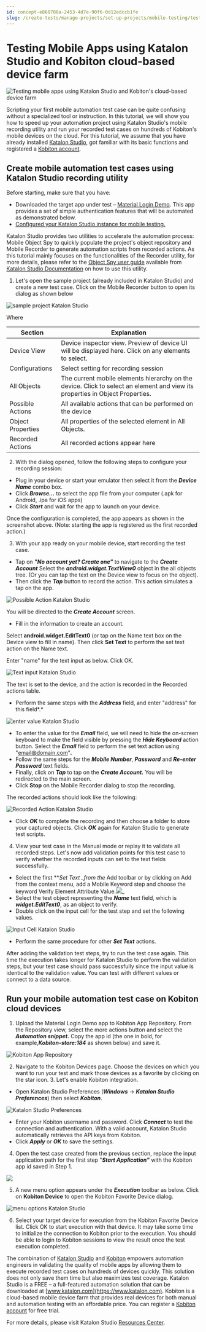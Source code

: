 ```yaml
---
id: concept-e868788a-2453-4d7e-90f6-0d12edccb1fe
slug: /create-tests/manage-projects/set-up-projects/mobile-testing/testing-mobile-apps-using-katalon-studio-and-kobiton-cloud-based-device-farm
---
```


# Testing Mobile Apps using Katalon Studio and Kobiton cloud-based device farm

<img src="https://github.com/katalon-studio/docs-images/raw/master/katalon-studio/tutorials/testing_mobile_apps_using_katalon_studio_kobiton/QS_high-08-1024x509.png" alt="Testing mobile apps using Katalon Studio and Kobiton's cloud-based device farm" />

Scripting your first mobile automation test case can be quite confusing without a specialized tool or instruction. In this tutorial, we will show you how to speed up your automation project using Katalon Studio's mobile recording utility and run your recorded test cases on hundreds of Kobiton's mobile devices on the cloud. For this tutorial, we assume that you have already installed [Katalon Studio](https://www.katalon.com/), got familiar with its basic functions and registered a [Kobiton account](https://kobiton.com/).

## Create mobile automation test cases using Katalon Studio recording utility

Before starting, make sure that you have:

-   Downloaded the target app under test – [Material Login Demo](https://github.com/katalon-studio/Material-Login-App-Test/blob/master/App%20Files/MaterialLoginExample.apk). This app provides a set of simple authentication features that will be automated as demonstrated below.
-   [Configured your Katalon Studio instance for mobile testing.](https://docs.katalon.com/display/KD/Kobiton+Integration)

Katalon Studio provides two utilities to accelerate the automation process: Mobile Object Spy to quickly populate the project's object repository and Mobile Recorder to generate automation scripts from recorded actions. As this tutorial mainly focuses on the functionalities of the Recorder utility, for more details, please refer to the [Object Spy user guide](https://docs.katalon.com/display/KD/Spy+Object/) available from [Katalon Studio Documentation](https://docs.katalon.com/display/KD/Spy+Object/) on how to use this utility.

1. Let's open the sample project \(already included in Katalon Studio\) and create a new test case. Click on the Mobile Recorder button to open its dialog as shown below

<img src="https://github.com/katalon-studio/docs-images/raw/master/katalon-studio/tutorials/testing_mobile_apps_using_katalon_studio_kobiton/1.png" alt="sample project Katalon Studio" />

Where

<table><tr><th>Section</th><th>Explanation</th></tr><tbody><tr><td>Device View</td><td>Device inspector view. Preview of device UI will be displayed here. Click on any elements to select.</td></tr><tr><td>Configurations</td><td>Select setting for recording session</td></tr><tr><td>All Objects</td><td>The current mobile elements hierarchy on the device. Click to select an element and view its properties in Object Properties.</td></tr><tr><td>Possible Actions</td><td>All available actions that can be performed on the device</td></tr><tr><td>Object Properties</td><td>All properties of the selected element in All Objects.</td></tr><tr><td>Recorded Actions</td><td>All recorded actions appear here</td></tr></tbody></table>

2. With the dialog opened, follow the following steps to configure your recording session:

-   Plug in your device or start your emulator then select it from the ***Device Name*** combo box.
-   Click ***Browse…*** to select the app file from your computer \(.apk for Android, .ipa for iOS apps\)
-   Click ***Start*** and wait for the app to launch on your device.

Once the configuration is completed, the app appears as shown in the screenshot above. \(Note: starting the app is registered as the first recorded action.\)

3. With your app ready on your mobile device, start recording the test case.

-   Tap on ***"No account yet? Create one"*** to navigate to the ***Create Account*** Select the ***android.widget.TextView0*** object in the all objects tree. \(Or you can tap the text on the Device view to focus on the object\).
-   Then click the ***Tap*** button to record the action. This action simulates a tap on the app.

<img src="https://github.com/katalon-studio/docs-images/raw/master/katalon-studio/tutorials/testing_mobile_apps_using_katalon_studio_kobiton/2.png" alt="Possible Action Katalon Studio" />

You will be directed to the ***Create Account*** screen.

-   Fill in the information to create an account.

Select **android.widget.EditText0** \(or tap on the Name text box on the Device view to fill in name\). Then click **Set Text** to perform the set text action on the Name text.

Enter "name" for the text input as below. Click OK.

<img src="https://github.com/katalon-studio/docs-images/raw/master/katalon-studio/tutorials/testing_mobile_apps_using_katalon_studio_kobiton/3.png" alt="Text input Katalon Studio" />

The text is set to the device, and the action is recorded in the Recorded actions table.

-   Perform the same steps with the ***Address*** field, and enter "address" for this field*.*

<img src="https://github.com/katalon-studio/docs-images/raw/master/katalon-studio/tutorials/testing_mobile_apps_using_katalon_studio_kobiton/4.1-300x258.png" alt="enter value Katalon Studio" />

-   To enter the value for the ***Email*** field, we will need to hide the on-screen keyboard to make the field visible by pressing the ***Hide Keyboard*** action button. Select the ***Email*** field to perform the set text action using "email@domain.com"***.***
-   Follow the same steps for the ***Mobile Number***, ***Password*** and ***Re-enter Password*** text fields.
-   Finally, click on ***Tap*** to tap on the ***Create Account.*** You will be redirected to the main screen.
-   Click **Stop** on the Mobile Recorder dialog to stop the recording.

The recorded actions should look like the following:

<img src="https://github.com/katalon-studio/docs-images/raw/master/katalon-studio/tutorials/testing_mobile_apps_using_katalon_studio_kobiton/5.png" alt="Recorded Action Katalon Studio" />

-   Click ***OK*** to complete the recording and then choose a folder to store your captured objects. Click ***OK*** again for Katalon Studio to generate test scripts.

4. View your test case in the Manual mode or replay it to validate all recorded steps. Let's now add validation points for this test case to verify whether the recorded inputs can set to the text fields successfully.

-   Select the first ***Set Text \_*from the** Add toolbar or by clicking on Add from the context menu, add a Mobile Keyword step and choose the keyword Verify Element Attribute Value.<img src="https://github.com/katalon-studio/docs-images/raw/master/katalon-studio/tutorials/testing_mobile_apps_using_katalon_studio_kobiton/new-test-case.png" />\_
-   Select the test object representing the ***Name*** text field, which is ***widget.EditText0***, as an object to verify.
-   Double click on the input cell for the test step and set the following values.

<img src="https://github.com/katalon-studio/docs-images/raw/master/katalon-studio/tutorials/testing_mobile_apps_using_katalon_studio_kobiton/6.png" alt="Input Cell Katalon Studio" />

-   Perform the same procedure for other ***Set Text*** actions.

After adding the validation test steps, try to run the test case again. This time the execution takes longer for Katalon Studio to perform the validation steps, but your test case should pass successfully since the input value is identical to the validation value. You can test with different values or connect to a data source.

## Run your mobile automation test case on Kobiton cloud devices

1. Upload the Material Login Demo app to Kobiton App Repository. From the Repository view, select the more actions button and select the ***Automation snippet.*** Copy the app id \(the one in bold, for example,***Kobiton-store:184*** as shown below\) and save it.

<img src="https://github.com/katalon-studio/docs-images/raw/master/katalon-studio/tutorials/testing_mobile_apps_using_katalon_studio_kobiton/7-300x196.png" alt="Kobiton App Repository" />

2. Navigate to the Kobiton Devices page. Choose the devices on which you want to run your test and mark those devices as a favorite by clicking on the star icon. 3. Let's enable Kobiton integration.

-   Open Katalon Studio Preferences \(***Windows*** -&gt; ***Katalon Studio Preferences***\) then select ***Kobiton***.

<img src="https://github.com/katalon-studio/docs-images/raw/master/katalon-studio/tutorials/testing_mobile_apps_using_katalon_studio_kobiton/8.png" alt="Katalon Studio Preferences" />

-   Enter your Kobiton username and password. Click ***Connect*** to test the connection and authentication. With a valid account, Katalon Studio automatically retrieves the API keys from Kobiton.
-   Click ***Apply*** or ***OK*** to save the settings.

4. Open the test case created from the previous section, replace the input application path for the first step "***Start Application"*** with the Kobiton app id saved in Step 1.

<img src="https://github.com/katalon-studio/docs-images/raw/master/katalon-studio/tutorials/testing_mobile_apps_using_katalon_studio_kobiton/tests-explorer.png" />

5. A new menu option appears under the ***Execution*** toolbar as below. Click on **Kobiton Device** to open the Kobiton Favorite Device dialog.

<img src="https://github.com/katalon-studio/docs-images/raw/master/katalon-studio/tutorials/testing_mobile_apps_using_katalon_studio_kobiton/9-200x300.png" alt="menu options Katalon Studio" />

6. Select your target device for execution from the Kobiton Favorite Device list. Click OK to start execution with that device. It may take some time to initialize the connection to Kobiton prior to the execution. You should be able to login to Kobiton sessions to view the result once the test execution completed.

The combination of [Katalon Studio](https://www.katalon.com) and [Kobiton](https://kobiton.com) empowers automation engineers in validating the quality of mobile apps by allowing them to execute recorded test cases on hundreds of devices quickly. This solution does not only save them time but also maximizes test coverage. Katalon Studio is a FREE – a full-featured automation solution that can be downloaded at [www.katalon.com](https://www.katalon.com). Kobiton is a cloud-based mobile device farm that provides real devices for both manual and automation testing with an affordable price. You can register a [Kobiton account](https://kobiton.com) for free trial.

For more details, please visit Katalon Studio [Resources Center](https://katalon.com/resources-center/blog).